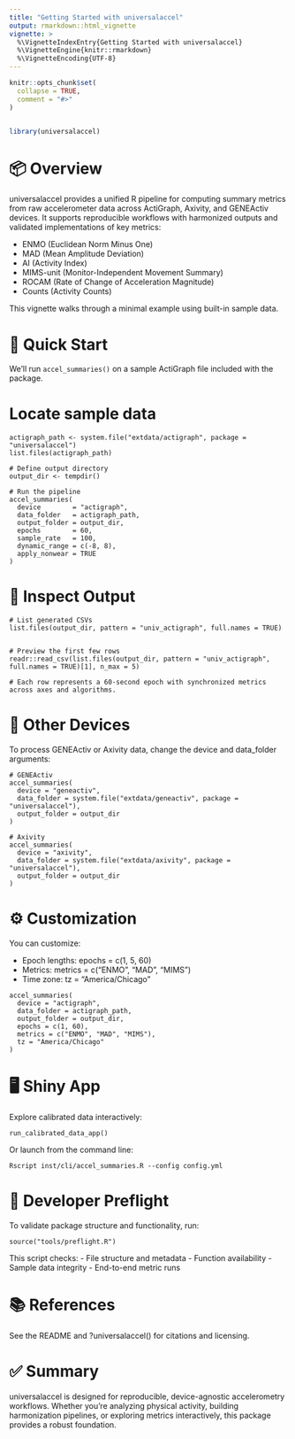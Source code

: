 ```yaml
---
title: "Getting Started with universalaccel"
output: rmarkdown::html_vignette
vignette: >
  %\VignetteIndexEntry{Getting Started with universalaccel}
  %\VignetteEngine{knitr::rmarkdown}
  %\VignetteEncoding{UTF-8}
---
```


```r
knitr::opts_chunk$set(
  collapse = TRUE,
  comment = "#>"
)


library(universalaccel)
```

# 📦 Overview
universalaccel provides a unified R pipeline for computing summary metrics from raw accelerometer data across ActiGraph, Axivity, and GENEActiv devices. It supports reproducible workflows with harmonized outputs and validated implementations of key metrics:

- ENMO (Euclidean Norm Minus One)
- MAD (Mean Amplitude Deviation)
- AI (Activity Index)
- MIMS-unit (Monitor-Independent Movement Summary)
- ROCAM (Rate of Change of Acceleration Magnitude)
- Counts (Activity Counts)

This vignette walks through a minimal example using built-in sample data.

# 🚀 Quick Start
We’ll run ```accel_summaries()``` on a sample ActiGraph file included with the package.

# Locate sample data
```
actigraph_path <- system.file("extdata/actigraph", package = "universalaccel")
list.files(actigraph_path)

# Define output directory
output_dir <- tempdir()

# Run the pipeline
accel_summaries(
  device        = "actigraph",
  data_folder   = actigraph_path,
  output_folder = output_dir,
  epochs        = 60,
  sample_rate   = 100,
  dynamic_range = c(-8, 8),
  apply_nonwear = TRUE
)
```


# 📁 Inspect Output
```
# List generated CSVs
list.files(output_dir, pattern = "univ_actigraph", full.names = TRUE)


# Preview the first few rows
readr::read_csv(list.files(output_dir, pattern = "univ_actigraph", full.names = TRUE)[1], n_max = 5)

# Each row represents a 60-second epoch with synchronized metrics across axes and algorithms.
```

# 🧪 Other Devices
To process GENEActiv or Axivity data, change the device and data_folder arguments:
```
# GENEActiv
accel_summaries(
  device = "geneactiv",
  data_folder = system.file("extdata/geneactiv", package = "universalaccel"),
  output_folder = output_dir
)

# Axivity
accel_summaries(
  device = "axivity",
  data_folder = system.file("extdata/axivity", package = "universalaccel"),
  output_folder = output_dir
)
```


# ⚙️ Customization
You can customize:

- Epoch lengths: epochs = c(1, 5, 60)
- Metrics: metrics = c("ENMO", "MAD", "MIMS")
- Time zone: tz = "America/Chicago"

```
accel_summaries(
  device = "actigraph",
  data_folder = actigraph_path,
  output_folder = output_dir,
  epochs = c(1, 60),
  metrics = c("ENMO", "MAD", "MIMS"),
  tz = "America/Chicago"
)
```


# 🖥️ Shiny App
Explore calibrated data interactively:
```
run_calibrated_data_app()
```

Or launch from the command line:

```
Rscript inst/cli/accel_summaries.R --config config.yml
```


# 🧪 Developer Preflight
To validate package structure and functionality, run:
```
source("tools/preflight.R")

```

This script checks:
- File structure and metadata
- Function availability
- Sample data integrity
- End-to-end metric runs

# 📚 References
See the README and ?universalaccel() for citations and licensing.

# ✅ Summary
universalaccel is designed for reproducible, device-agnostic accelerometry workflows. Whether you're analyzing physical activity, building harmonization pipelines, or exploring metrics interactively, this package provides a robust foundation.

